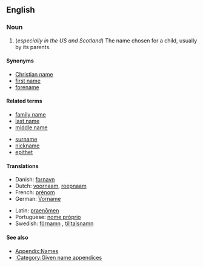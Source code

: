 {{wikipedia}}
==English==
===Noun===
{{en-noun|sg=[[given]] [[name]]}}

#(''especially in the US and Scotland'') The name chosen for a child, usually by its parents.

====Synonyms====
*[[Christian name]]
*[[first name]]
*[[forename]]

====Related terms====
{{top2}}
*[[family name]]
*[[last name]]
*[[middle name]]
{{mid2}}
*[[surname]]
*[[nickname]]
*[[epithet]]
{{bottom}}

====Translations====
{{trans-top|name chosen for a child by its parents}}
*Danish: [[fornavn]]
*Dutch: [[voornaam]], [[roepnaam]]
*French: [[prénom]] {{m}}
*German: [[Vorname]] {{m}}
{{trans-mid}}
*Latin: [[praenomen|praenōmen]] {{n}}
*Portuguese: [[nome próprio]] {{m}}
*Swedish: [[förnamn]] {{n}}, [[tilltalsnamn]] {{n}}
{{trans-bottom}}

====See also====
* [[Appendix:Names]]
* [[:Category:Given name appendices]]